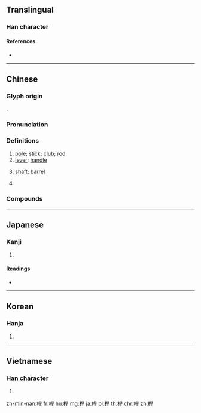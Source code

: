 {{character info/new}}
{{also|杆}}
==Translingual==

===Han character===
{{Han char|rn=75|rad=木|as=07|sn=11|four=46941|canj=DAMJ|ids=⿰木旱}}

====References====
* {{Han ref|kx=0527.230|dkj=14823|dj=0916.160|hdz=21213.020|uh=687F|ud=26751|bh=B1EC|bd=45548}}

----

==Chinese==
{{zh-forms|s=杆}}

===Glyph origin===
{{Han etym}}
{{Han compound|木|旱|c1=s|c2=p|ls=psc}}.

===Pronunciation===
{{zh-pron
|m=gǎn,er=y
|c=gon1,gon2,gon3
|w=2koe
|mc=
|oc=y
|cat=n,cls
}}

===Definitions===
{{zh-hanzi}}

# [[pole]]; [[stick]]; [[club]]; [[rod]]
# [[lever]]; [[handle]]
#: {{zh-x|操縱桿{gǎn}|joystick}}
#: {{zh-x|手-剎{shā}車-桿{gǎn} 已 磨損。|The hand-brake '''lever''' is worn out.}}
# [[shaft]]; [[barrel]]
#: {{zh-x|槍桿{gǎn}|gun '''barrel'''}}
# {{zh-classifier|[[long]], [[cylindrical]] objects, such as [[gun]]s}}

===Compounds===
{{zh-der|二桿子|光桿司令|巴氏桿菌|布氏桿菌|保險桿|光桿兒|大腸桿菌|拉桿子|桿弟|棒狀桿菌|拿槍桿|推桿|清桿運動|桿秤|槓桿|槓桿定律|控制桿|抱大足桿|桿菌|桿撥|槍桿子|痢疾桿菌|秤桿|桿兒|桿兒上的|測桿|煙袋桿兒|杈桿兒|白桿兵|桿棒|標準桿|打槳桿|拿筆桿|桿錐|旗桿|腰桿子|肉毒桿菌|電線桿|筆桿|鎗桿|電桿|耍筆桿}}

----

==Japanese==

===Kanji===
{{ja-kanji|grade=|rs=木07}}

# {{defn|lang=ja|sort=木07}}

====Readings====
* {{ja-readings|on=[[かん]] (kan), [[がん]] (gan)|kun=[[てこ]] (teko), [[ぽうる]] (pouru)}}

----

==Korean==

===Hanja===
{{ko-hanja|hangeul=한|eumhun=|rv=han|mr=han|y=han}}

# {{defn|lang=ko|sort=木07}}

----

==Vietnamese==

===Han character===
{{vi-hantu|[[cán]]|rs=木07}}

# {{defn|lang=vi|sort=木07}}

[[zh-min-nan:桿]]
[[fr:桿]]
[[hu:桿]]
[[mg:桿]]
[[ja:桿]]
[[pl:桿]]
[[th:桿]]
[[chr:桿]]
[[zh:桿]]